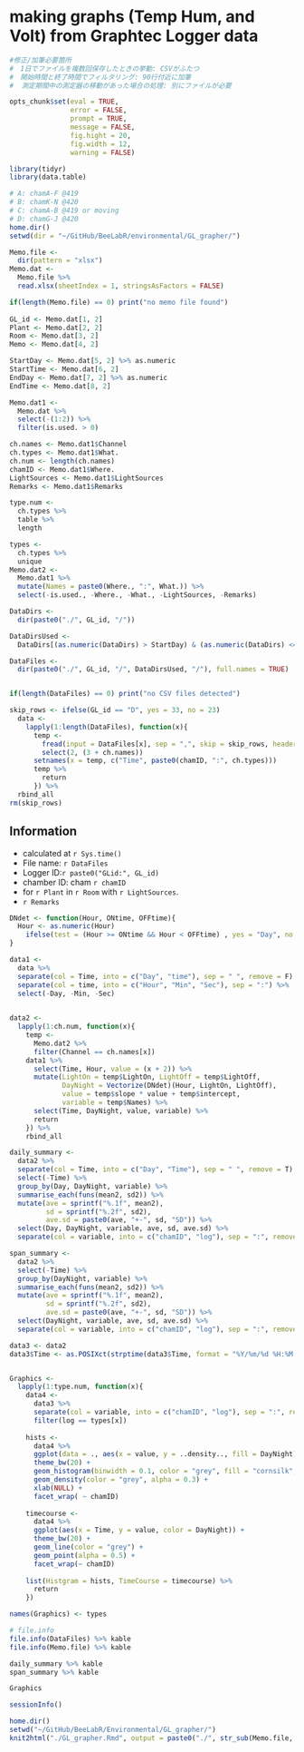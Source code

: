 making graphs (Temp Hum, and Volt) from Graphtec Logger data
========================================================
```r

#修正/加筆必要箇所  
#　1日でファイルを複数回保存したときの挙動: CSVがふたつ  
#　開始時間と終了時間でフィルタリング: 90行付近に加筆
#  測定期間中の測定器の移動があった場合の処理: 別にファイルが必要

opts_chunk$set(eval = TRUE,
               error = FALSE,
               prompt = TRUE,
               message = FALSE,
               fig.hight = 20,
               fig.width = 12,
               warning = FALSE)

library(tidyr)
library(data.table)
```

```r

# A: chamA-F @419
# B: chamK-N @420
# C: chamA-B @419 or moving
# D: chamG-J @420
home.dir()
setwd(dir = "~/GitHub/BeeLabR/environmental/GL_grapher/")

Memo.file <-
  dir(pattern = "xlsx")
Memo.dat <- 
  Memo.file %>%
  read.xlsx(sheetIndex = 1, stringsAsFactors = FALSE)

if(length(Memo.file) == 0) print("no memo file found")
  
GL_id <- Memo.dat[1, 2]
Plant <- Memo.dat[2, 2]
Room <- Memo.dat[3, 2]
Memo <- Memo.dat[4, 2]

StartDay <- Memo.dat[5, 2] %>% as.numeric
StartTime <- Memo.dat[6, 2]
EndDay <- Memo.dat[7, 2] %>% as.numeric
EndTime <- Memo.dat[8, 2]

Memo.dat1 <-
  Memo.dat %>%
  select(-(1:2)) %>%
  filter(is.used. > 0)

ch.names <- Memo.dat1$Channel
ch.types <- Memo.dat1$What.
ch.num <- length(ch.names)
chamID <- Memo.dat1$Where.
LightSources <- Memo.dat1$LightSources
Remarks <- Memo.dat1$Remarks

type.num <- 
  ch.types %>%
  table %>%
  length

types <-
  ch.types %>%
  unique
Memo.dat2 <-
  Memo.dat1 %>%
  mutate(Names = paste0(Where., ":", What.)) %>%
  select(-is.used., -Where., -What., -LightSources, -Remarks)

DataDirs <-
  dir(paste0("./", GL_id, "/"))

DataDirsUsed <-
  DataDirs[(as.numeric(DataDirs) > StartDay) & (as.numeric(DataDirs) <= EndDay)]

DataFiles <-
  dir(paste0("./", GL_id, "/", DataDirsUsed, "/"), full.names = TRUE)


if(length(DataFiles) == 0) print("no CSV files detected")

skip_rows <- ifelse(GL_id == "D", yes = 33, no = 23)
  data <-
    lapply(1:length(DataFiles), function(x){
      temp <-
        fread(input = DataFiles[x], sep = ",", skip = skip_rows, header = TRUE) %>%
        select(2, (3 + ch.names))
      setnames(x = temp, c("Time", paste0(chamID, ":", ch.types)))
      temp %>%
        return
      }) %>%
  rbind_all
rm(skip_rows)
```

Information
-----------
* calculated at `r Sys.time()`  
* File name: `r DataFiles`  
* Logger ID:`r paste0("GLid:", GL_id)`  
* chamber ID:  cham `r chamID`  
* for `r Plant` in `r Room` with `r LightSources`.  
* `r Remarks`  

```r
DNdet <- function(Hour, ONtime, OFFtime){
  Hour <- as.numeric(Hour)
    ifelse(test = (Hour >= ONtime && Hour < OFFtime) , yes = "Day", no = "Night")
}

data1 <-
  data %>%
  separate(col = Time, into = c("Day", "time"), sep = " ", remove = F) %>%  
  separate(col = time, into = c("Hour", "Min", "Sec"), sep = ":") %>%
  select(-Day, -Min, -Sec)
  

data2 <-
  lapply(1:ch.num, function(x){
    temp <-
      Memo.dat2 %>%
      filter(Channel == ch.names[x])
    data1 %>%
      select(Time, Hour, value = (x + 2)) %>%
      mutate(LightOn = temp$LightOn, LightOff = temp$LightOff,
             DayNight = Vectorize(DNdet)(Hour, LightOn, LightOff),
             value = temp$slope * value + temp$intercept,
             variable = temp$Names) %>%
      select(Time, DayNight, value, variable) %>%
      return
    }) %>%
    rbind_all

daily_summary <-
  data2 %>%
  separate(col = Time, into = c("Day", "Time"), sep = " ", remove = T) %>%
  select(-Time) %>%
  group_by(Day, DayNight, variable) %>%
  summarise_each(funs(mean2, sd2)) %>%
  mutate(ave = sprintf("%.1f", mean2),
         sd = sprintf("%.2f", sd2),
         ave.sd = paste0(ave, "+-", sd, "SD")) %>%
  select(Day, DayNight, variable, ave, sd, ave.sd) %>%
  separate(col = variable, into = c("chamID", "log"), sep = ":", remove = T)

span_summary <-
  data2 %>%
  select(-Time) %>%
  group_by(DayNight, variable) %>%
  summarise_each(funs(mean2, sd2)) %>%
  mutate(ave = sprintf("%.1f", mean2),
         sd = sprintf("%.2f", sd2),
         ave.sd = paste0(ave, "+-", sd, "SD")) %>%
  select(DayNight, variable, ave, sd, ave.sd) %>%
  separate(col = variable, into = c("chamID", "log"), sep = ":", remove = T)
```


```r
data3 <- data2
data3$Time <- as.POSIXct(strptime(data3$Time, format = "%Y/%m/%d %H:%M:%S"))


Graphics <-
  lapply(1:type.num, function(x){
    data4 <-
      data3 %>%
      separate(col = variable, into = c("chamID", "log"), sep = ":", remove = T) %>%
      filter(log == types[x])
  
    hists <- 
      data4 %>%
      ggplot(data = ., aes(x = value, y = ..density.., fill = DayNight)) +
      theme_bw(20) +
      geom_histogram(binwidth = 0.1, color = "grey", fill = "cornsilk", alpha = 0.5) +
      geom_density(color = "grey", alpha = 0.3) +
      xlab(NULL) +
      facet_wrap( ~ chamID)
  
    timecourse <-
      data4 %>%
      ggplot(aes(x = Time, y = value, color = DayNight)) +
      theme_bw(20) +
      geom_line(color = "grey") +
      geom_point(alpha = 0.5) +
      facet_wrap(~ chamID)
    
    list(Histgram = hists, TimeCourse = timecourse) %>%
      return
    })

names(Graphics) <- types
```

```r
# file.info
file.info(DataFiles) %>% kable
file.info(Memo.file) %>% kable

daily_summary %>% kable
span_summary %>% kable

Graphics

sessionInfo()
```

```r
home.dir()
setwd("~/GitHub/BeeLabR/Environmental/GL_grapher/")
knit2html("./GL_grapher.Rmd", output = paste0("./", str_sub(Memo.file, end = -6), ".html"))
```